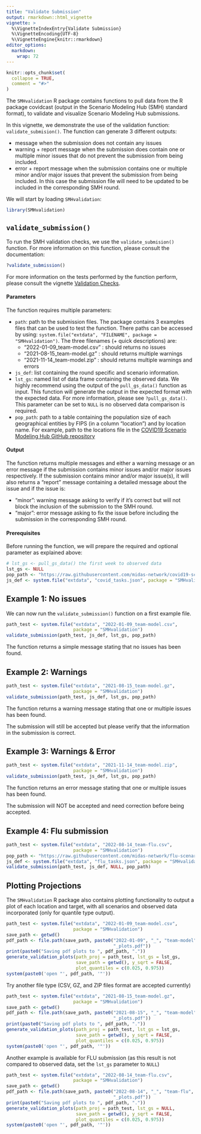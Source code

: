 ```yaml
---
title: "Validate Submission"
output: rmarkdown::html_vignette
vignette: >
  %\VignetteIndexEntry{Validate Submission}
  %\VignetteEncoding{UTF-8}
  %\VignetteEngine{knitr::rmarkdown}
editor_options: 
  markdown: 
    wrap: 72
---
```


```r
knitr::opts_chunk$set(
  collapse = TRUE,
  comment = "#>"
)
```

The `SMHvalidation` R package contains functions to pull data from the R
package covidcast (output in the Scenario Modeling Hub (SMH) standard
format), to validate and visualize Scenario Modeling Hub submissions.

In this vignette, we demonstrate the use of the validation function:
`validate_submision()`. The function can generate 3 different outputs:

-   message when the submission does not contain any issues
-   warning + report message when the submission does contain one or
    multiple minor issues that do not prevent the submission from being
    included.
-   error + report message when the submission contains one or
    multiple minor and/or major issues that prevent the submission from being
    included. In this case the submission file will need to be updated
    to be included in the corresponding SMH round.

We will start by loading `SMHvalidation`:

```r
library(SMHvalidation)
```

## `validate_submission()`

To run the SMH validation checks, we  use the `validate_submision()`
function. For more information on this function, please consult the
documentation:

```r
?validate_submission()
```

For more information on the tests performed by the function perform, please
consult the vignette [Validation Checks](validation-checks.html).

#### Parameters

The function requires multiple parameters:

-   `path`: path to the submission files. The package contains 3
    examples files that can be used to test the function. There paths
    can be accessed by using:
    `system.file("extdata", "FILENAME", package = "SMHvalidation")`. The
    three filenames (+ quick descriptions) are:
    -   "2022-01-09_team-model.csv" : should returns no issues
    -   "2021-08-15_team-model.gz" : should returns multiple warnings
    -   "2021-11-14_team-model.zip" : should returns multiple warnings
        and errors
-   `js_def`: list containing the round specific and scenario
    information.
-   `lst_gs`: named list of data frame containing the observed data. We
    highly recommend using the output of the `pull_gs_data()` function
    as input. This function will generate the output in the expected
    format with the expected data. For more information, please see
    `?pull_gs_data()`. This parameter can be set to `NULL` is no
    observed data comparison is required.
-   `pop_path`: path to a table containing the population size of each
    geographical entities by FIPS (in a column "location") and by
    location name. For example, path to the locations file in the
    [COVID19 Scenario Modeling Hub GitHub
    repository](https://github.com/midas-network/covid19-scenario-modeling-hub/blob/master/data-locations/locations.csv)

#### Output

The function returns multiple messages and either a warning message or
an error message if the submission contains minor issues and/or major
issues respectively. If the submission contains minor and/or major
issue(s), it will also returns a "report" message containing a detailed
message about the issue and if the issue is:

-   "minor": warning message asking to verify if it's correct but will
    not block the inclusion of the submission to the SMH round.
-   "major": error message asking to fix the issue before including the
    submission in the corresponding SMH round.

#### Prerequisites

Before running the function, we will prepare the required and optional
parameter as explained above:

```r
# lst_gs <- pull_gs_data() the first week to observed data
lst_gs <- NULL
pop_path <- "https://raw.githubusercontent.com/midas-network/covid19-scenario-modeling-hub/master/data-locations/locations.csv"
js_def <- system.file("extdata", "covid_tasks.json", package = "SMHvalidation")
```

## Example 1: No issues

We can now run the `validate_submission()` function on a first example
file.

```r
path_test <- system.file("extdata", "2022-01-09_team-model.csv", 
                         package = "SMHvalidation")
validate_submission(path_test, js_def, lst_gs, pop_path)
```

The function returns a simple message stating that no issues has been
found.

## Example 2: Warnings

```r
path_test <- system.file("extdata", "2021-08-15_team-model.gz", 
                         package = "SMHvalidation")
validate_submission(path_test, js_def, lst_gs, pop_path)
```

The function returns a warning message stating that one or multiple
issues has been found.

The submission will still be accepted but please verify that the
information in the submission is correct.

## Example 3: Warnings & Error

```r
path_test <- system.file("extdata", "2021-11-14_team-model.zip", 
                         package = "SMHvalidation")
validate_submission(path_test, js_def, lst_gs, pop_path)
```

The function returns an error message stating that one or multiple
issues has been found.

The submission will NOT be accepted and need correction before being
accepted.

## Example 4: Flu submission

```r
path_test <- system.file("extdata", "2022-08-14_team-flu.csv", 
                         package = "SMHvalidation")
pop_path <- "https://raw.githubusercontent.com/midas-network/flu-scenario-modeling-hub/main/data-locations/locations.csv"
js_def <- system.file("extdata", "flu_tasks.json", package = "SMHvalidation")
validate_submission(path_test, js_def, NULL, pop_path)
```

## Plotting Projections

The `SMHvalidation` R package also contains plotting functionality to
output a plot of each location and target, with all scenarios and
observed data incorporated (only for quantile type output).

```r
path_test <- system.file("extdata", "2022-01-09_team-model.csv", 
                         package = "SMHvalidation")
save_path <- getwd()
pdf_path <- file.path(save_path, paste0("2022-01-09", "_", "team-model", 
                                        "_plots.pdf"))
print(paste0("Saving pdf plots to ", pdf_path, "."))
generate_validation_plots(path_proj = path_test, lst_gs = lst_gs, 
                          save_path = getwd(), y_sqrt = FALSE, 
                          plot_quantiles = c(0.025, 0.975))
system(paste0('open "', pdf_path, '"'))
```

Try another file type (CSV, GZ, and ZIP files format are accepted
currently)

```r
path_test <- system.file("extdata", "2021-08-15_team-model.gz", 
                         package = "SMHvalidation")
save_path <- getwd()
pdf_path <- file.path(save_path, paste0("2021-08-15", "_", "team-model", 
                                        "_plots.pdf"))
print(paste0("Saving pdf plots to ", pdf_path, "."))
generate_validation_plots(path_proj = path_test, lst_gs = lst_gs, 
                          save_path = getwd(), y_sqrt = FALSE, 
                          plot_quantiles = c(0.025, 0.975))
system(paste0('open "', pdf_path, '"'))
```

Another example is available for FLU submission (as this result is not compared to
observed data, set the `lst_gs` parameter to `NULL`)

```r
path_test <- system.file("extdata", "2022-08-14_team-flu.csv", 
                         package = "SMHvalidation")
save_path <- getwd()
pdf_path <- file.path(save_path, paste0("2022-08-14", "_", "team-flu", 
                                        "_plots.pdf"))
print(paste0("Saving pdf plots to ", pdf_path, "."))
generate_validation_plots(path_proj = path_test, lst_gs = NULL, 
                          save_path = getwd(), y_sqrt = FALSE, 
                          plot_quantiles = c(0.025, 0.975))
system(paste0('open "', pdf_path, '"'))
```
